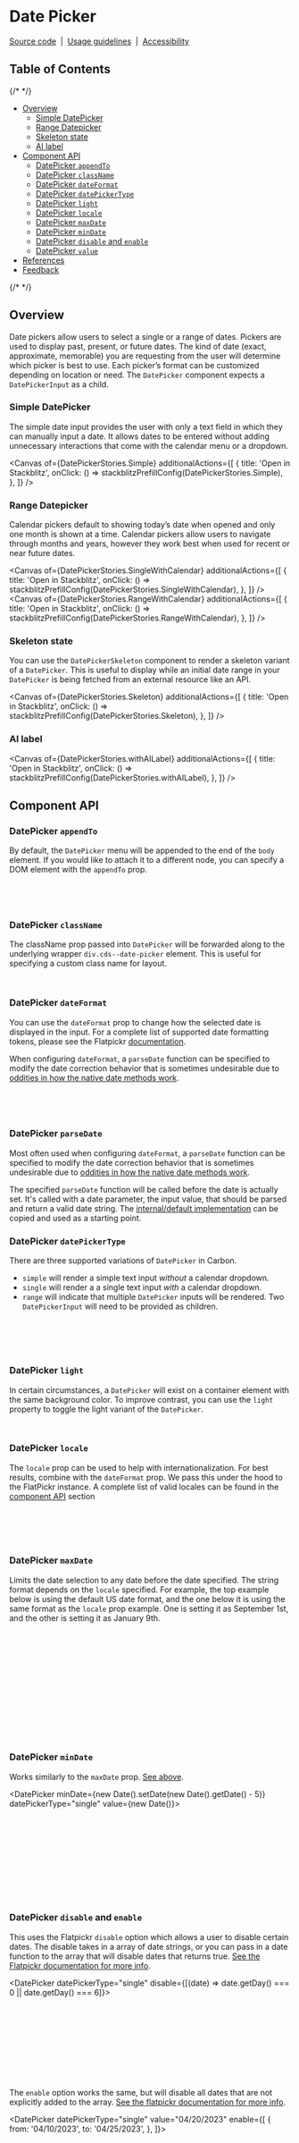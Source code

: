
<Meta isTemplate />

# Date Picker

[Source code](https://github.com/carbon-design-system/carbon/tree/main/packages/react/src/components/DatePicker)
&nbsp;|&nbsp;
[Usage guidelines](https://www.carbondesignsystem.com/components/date-picker/usage)
&nbsp;|&nbsp;
[Accessibility](https://www.carbondesignsystem.com/components/date-picker/accessibility)

## Table of Contents

{/* <!-- START doctoc generated TOC please keep comment here to allow auto update --> <!-- DON'T EDIT THIS SECTION, INSTEAD RE-RUN doctoc TO UPDATE --> */}

- [Overview](#overview)
  - [Simple DatePicker](#simple-datepicker)
  - [Range Datepicker](#range-datepicker)
  - [Skeleton state](#skeleton-state)
  - [AI label](#ai-label)
- [Component API](#component-api)
  - [DatePicker `appendTo`](#datepicker-appendto)
  - [DatePicker `className`](#datepicker-classname)
  - [DatePicker `dateFormat`](#datepicker-dateformat)
  - [DatePicker `datePickerType`](#datepicker-datepickertype)
  - [DatePicker `light`](#datepicker-light)
  - [DatePicker `locale`](#datepicker-locale)
  - [DatePicker `maxDate`](#datepicker-maxdate)
  - [DatePicker `minDate`](#datepicker-mindate)
  - [DatePicker `disable` and `enable`](#datepicker-disable-and-enable)
  - [DatePicker `value`](#datepicker-value)
- [References](#references)
- [Feedback](#feedback)

{/* <!-- END doctoc generated TOC please keep comment here to allow auto update --> */}

## Overview

Date pickers allow users to select a single or a range of dates. Pickers are
used to display past, present, or future dates. The kind of date (exact,
approximate, memorable) you are requesting from the user will determine which
picker is best to use. Each picker’s format can be customized depending on
location or need. The `DatePicker` component expects a `DatePickerInput` as a
child.

<Canvas of={DatePickerStories.Default} />

### Simple DatePicker

The simple date input provides the user with only a text field in which they can
manually input a date. It allows dates to be entered without adding unnecessary
interactions that come with the calendar menu or a dropdown.

<Canvas
  of={DatePickerStories.Simple}
  additionalActions={[
    {
      title: 'Open in Stackblitz',
      onClick: () => stackblitzPrefillConfig(DatePickerStories.Simple),
    },
  ]}
/>

### Range Datepicker

Calendar pickers default to showing today’s date when opened and only one month
is shown at a time. Calendar pickers allow users to navigate through months and
years, however they work best when used for recent or near future dates.

<Canvas
  of={DatePickerStories.SingleWithCalendar}
  additionalActions={[
    {
      title: 'Open in Stackblitz',
      onClick: () =>
        stackblitzPrefillConfig(DatePickerStories.SingleWithCalendar),
    },
  ]}
/>
<Canvas
  of={DatePickerStories.RangeWithCalendar}
  additionalActions={[
    {
      title: 'Open in Stackblitz',
      onClick: () =>
        stackblitzPrefillConfig(DatePickerStories.RangeWithCalendar),
    },
  ]}
/>

### Skeleton state

You can use the `DatePickerSkeleton` component to render a skeleton variant of a
`DatePicker`. This is useful to display while an initial date range in your
`DatePicker` is being fetched from an external resource like an API.

<Canvas
  of={DatePickerStories.Skeleton}
  additionalActions={[
    {
      title: 'Open in Stackblitz',
      onClick: () => stackblitzPrefillConfig(DatePickerStories.Skeleton),
    },
  ]}
/>

### AI label

<Canvas
  of={DatePickerStories.withAILabel}
  additionalActions={[
    {
      title: 'Open in Stackblitz',
      onClick: () => stackblitzPrefillConfig(DatePickerStories.withAILabel),
    },
  ]}
/>

## Component API

<ArgTypes />

### DatePicker `appendTo`

By default, the `DatePicker` menu will be appended to the end of the `body`
element. If you would like to attach it to a different node, you can specify a
DOM element with the `appendTo` prop.

```jsx
const node = document.querySelector('#my-node');

<DatePicker appendTo={node}>...</DatePicker>;
```

### DatePicker `className`

The className prop passed into `DatePicker` will be forwarded along to the
underlying wrapper `div.cds--date-picker` element. This is useful for specifying
a custom class name for layout.

```jsx
<DatePicker className="some-class">...</DatePicker>
```

### DatePicker `dateFormat`

You can use the `dateFormat` prop to change how the selected date is displayed
in the input. For a complete list of supported date formatting tokens, please
see the Flatpickr
[documentation](https://flatpickr.js.org/formatting/#date-formatting-tokens).

When configuring `dateFormat`, a `parseDate` function can be specified to modify
the date correction behavior that is sometimes undesirable due to
[oddities in how the native date methods work](https://github.com/carbon-design-system/carbon/issues/15432#issuecomment-1967447677).

<DatePicker datePickerType="single" dateFormat="Y-m-d">
  <DatePickerInput
    placeholder="yyyy-mm-dd"
    id="date-picker-1"
    labelText="Date format example"
  />
</DatePicker>

```jsx
<DatePicker datePickerType="single" dateFormat="Y-m-d">
  <DatePickerInput placeholder="mm/dd/yyyy" />
</DatePicker>
```

### DatePicker `parseDate`

Most often used when configuring `dateFormat`, a `parseDate` function can be
specified to modify the date correction behavior that is sometimes undesirable
due to
[oddities in how the native date methods work](https://github.com/carbon-design-system/carbon/issues/15432#issuecomment-1967447677).

The specified `parseDate` function will be called before the date is actually
set. It's called with a date parameter, the input value, that should be parsed
and return a valid date string. The
[internal/default implementation](https://github.com/search?q=repo%3Acarbon-design-system%2Fcarbon+symbol%3AparseDate+language%3ATSX&type=code&l=TSX)
can be copied and used as a starting point.

### DatePicker `datePickerType`

There are three supported variations of `DatePicker` in Carbon.

- `simple` will render a simple text input _without_ a calendar dropdown.
- `single` will render a a single text input _with_ a calendar dropdown.
- `range` will indicate that multiple `DatePicker` inputs will be rendered. Two
  `DatePickerInput` will need to be provided as children.

```jsx
<DatePicker datePickerType="range">
  <DatePickerInput placeholder="Start" />
  <DatePickerInput placeholder="End" />
</DatePicker>
```

### DatePicker `light`

In certain circumstances, a `DatePicker` will exist on a container element with
the same background color. To improve contrast, you can use the `light` property
to toggle the light variant of the `DatePicker`.

```jsx
<DatePicker light>...</DatePicker>
```

### DatePicker `locale`

The `locale` prop can be used to help with internationalization. For best
results, combine with the `dateFormat` prop. We pass this under the hood to the
FlatPickr instance. A complete list of valid locales can be found in the
[component API](#component-api) section

<DatePicker locale="no" dateFormat="d/m/Y" datePickerType="single">
  <DatePickerInput
    placeholder="dd/mm/yyyy"
    id="date-picker-2"
    labelText="Locale example"
  />
</DatePicker>

```jsx
// Load Norwegian text with the proper date format
<DatePicker locale="no" dateFormat="d/m/Y" datePickerType="single">
  <DatePickerInput placeholder="dd/mm/yyyy" />
</DatePicker>
```

### DatePicker `maxDate`

Limits the date selection to any date before the date specified. The string
format depends on the `locale` specified. For example, the top example below is
using the default US date format, and the one below it is using the same format
as the `locale` prop example. One is setting it as September 1st, and the other
is setting it as January 9th.

<DatePicker maxDate="09/01/2020" datePickerType="single">
  <DatePickerInput
    placeholder="dd/mm/yyyy"
    id="date-picker-3"
    labelText="US format"
  />
</DatePicker>
<br />
<DatePicker
  maxDate="09/01/2020"
  datePickerType="single"
  locale="no"
  dateFormat="d/m/Y">
  <DatePickerInput
    placeholder="mm/dd/yyyy"
    id="date-picker-4"
    labelText="European format"
  />
</DatePicker>

```jsx
<DatePicker maxDate="09/01/2020">
  <DatePickerInput placeholder="mm/dd/yyyy" />
</DatePicker>

<DatePicker
  maxDate="09/01/2020"
  datePickerType="single"
  locale="no"
  dateFormat="d/m/Y">
  <DatePickerInput placeholder="mm/dd/yyyy" />
</DatePicker>;
```

### DatePicker `minDate`

Works similarly to the `maxDate` prop. [See above](#datepicker-maxdate).

<DatePicker
  minDate={new Date().setDate(new Date().getDate() - 5)}
  datePickerType="single"
  value={new Date()}>
  <DatePickerInput
    placeholder="dd/mm/yyyy"
    id="date-picker-5"
    labelText="minDate example"
  />
</DatePicker>

```jsx
<DatePicker
  minDate={new Date().setDate(new Date().getDate() - 5)}
  datePickerType="single"
  value={new Date()}>
  <DatePickerInput
    placeholder="dd/mm/yyyy"
    id="date-picker-5"
    labelText="minDate example"
  />
</DatePicker>
```

### DatePicker `disable` and `enable`

This uses the Flatpickr `disable` option which allows a user to disable certain
dates. The disable takes in a array of date strings, or you can pass in a date
function to the array that will disable dates that returns true.
[See the Flatpickr documentation for more info](https://flatpickr.js.org/examples/#disabling-dates).

<DatePicker
  datePickerType="single"
  disable={[(date) => date.getDay() === 0 || date.getDay() === 6]}>
  <DatePickerInput
    placeholder="dd/mm/yyyy"
    id="date-picker-8"
    labelText="minDate example"
  />
</DatePicker>

```jsx
<DatePicker
  datePickerType="single"
  disable={[(date) => date.getDay() === 0 || date.getDay() === 6]}>
  <DatePickerInput
    placeholder="dd/mm/yyyy"
    id="date-picker-8"
    labelText="minDate example"
  />
</DatePicker>
```

The `enable` option works the same, but will disable all dates that are not
explicitly added to the array.
[See the flatpickr documentation for more info](https://flatpickr.js.org/examples/#disabling-all-dates-except-select-few).

<DatePicker
  datePickerType="single"
  value="04/20/2023"
  enable={[
    {
      from: '04/10/2023',
      to: '04/25/2023',
    },
  ]}>
  <DatePickerInput
    placeholder="dd/mm/yyyy"
    id="date-picker-8"
    labelText="minDate example"
  />
</DatePicker>

```jsx
<DatePicker
  datePickerType="single"
  value="04/20/2023"
  enable={[
    {
      from: '04/10/2023',
      to: '04/25/2023',
    },
  ]}>
  <DatePickerInput
    placeholder="dd/mm/yyyy"
    id="date-picker-8"
    labelText="minDate example"
  />
</DatePicker>
```

### DatePicker `value`

By default `DatePicker` will set the current date as its value. If you'd like to
start this at a different date, you can pass in a date string or date object.

<DatePicker datePickerType="single" value="07/15/1988">
  <DatePickerInput
    placeholder="dd/mm/yyyy"
    id="date-picker-6"
    labelText="Value as string example"
  />
</DatePicker>
<br />
<DatePicker datePickerType="single" value={new Date()}>
  <DatePickerInput
    placeholder="dd/mm/yyyy"
    id="date-picker-7"
    labelText="Value as object example"
  />
</DatePicker>

```jsx
<DatePicker datePickerType="single" value="07/15/1988">
  <DatePickerInput
    placeholder="dd/mm/yyyy"
    id="date-picker-6"
    labelText="Value as string example"
  />
</DatePicker>
<br />
<DatePicker datePickerType="single" value={new Date()}>
  <DatePickerInput
    placeholder="dd/mm/yyyy"
    id="date-picker-7"
    labelText="Value as object example"
  />
</DatePicker>
```

## References

- The `DatePicker` component utilizes Flatpickr under the hood. We will pass any
  extra options down to the FlatPickr instance. For a full list of options,
  please see the [Flatpickr docs](https://flatpickr.js.org/options/)
- The `DatePickerInput` takes in similar props to the `TextInput` component,
  such as `size` and `placeholder`. For more information on these props, check
  out the `TextInput` page.

## Feedback

Help us improve this component by providing feedback, asking questions on Slack,
or updating this file on
[GitHub](https://github.com/carbon-design-system/carbon/edit/main/packages/react/src/components/DatePicker/DatePicker.mdx).
